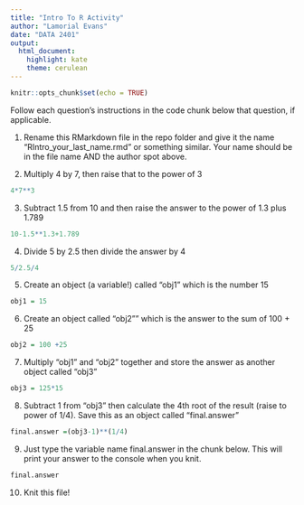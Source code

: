 ```yaml
---
title: "Intro To R Activity"
author: "Lamorial Evans"
date: "DATA 2401"
output: 
  html_document: 
    highlight: kate
    theme: cerulean
---
```


```r
knitr::opts_chunk$set(echo = TRUE)
```

Follow each question's instructions in the code chunk below that question, if applicable. 

1. Rename this RMarkdown file in the repo folder and give it the name “RIntro_your_last_name.rmd” or something similar. Your name should be in the file name AND the author spot above. 


2. Multiply 4 by 7, then raise that to the power of 3


```r
4*7**3
```

3. Subtract 1.5 from 10 and then raise the answer to the power of 1.3 plus 1.789

```r
10-1.5**1.3+1.789
```


4. Divide 5 by 2.5 then divide the answer by 4

```r
5/2.5/4
```

5. Create an object (a variable!) called “obj1” which is the number 15

```r
obj1 = 15
```

6. Create an object called “obj2”" which is the answer to the sum of 100 + 25

```r
obj2 = 100 +25
```

7. Multiply “obj1” and “obj2” together and store the answer as another object called “obj3”

```r
obj3 = 125*15
```

8. Subtract 1 from “obj3” then calculate the 4th root of the result (raise to power of 1/4). Save this as an object called “final.answer”

```r
final.answer =(obj3-1)**(1/4)
```

9. Just type the variable name final.answer in the chunk below. This will print your answer to the console when you knit. 

```r
final.answer
```

10. Knit this file! 